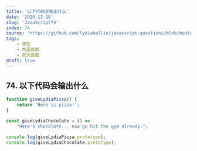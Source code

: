 ```yaml
---
title: '以下代码会输出什么'
date: '2020-11-18'
slug: 'JavaScript74'
index: 74
source: 'https://github.com/lydiahallie/javascript-questions/blob/master/zh-CN/README-zh_CN.md#92-%E8%BE%93%E5%87%BA%E4%BB%80%E4%B9%88'
tags:
    - 原型
    - 构造函数
    - 箭头函数
draft: true
---
```


## 74. 以下代码会输出什么

```js:index.js
function giveLydiaPizza() {
	return 'Here is pizza!';
}

const giveLydiaChocolate = () =>
	"Here's chocolate... now go hit the gym already.";

console.log(giveLydiaPizza.prototype);
console.log(giveLydiaChocolate.prototype);
```
